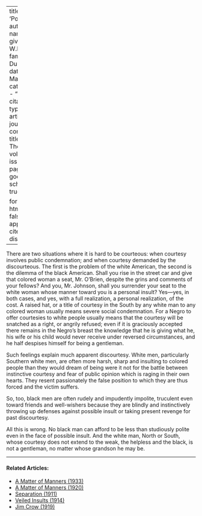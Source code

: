 
---
title: 'Politeness'
author:
  - name:
      given: W.E.B.
      family: Du Bois
date: Mar. 1911
categories: 
  - ""
citation: 
  type: article-journal
  container-title: The Crisis
  volume: 1
  issue: 5
  page: 21
google-scholar: true

format:
  html:
    toc: false
    appendix-cite-as: display
---


There are two situations where it is hard to be courteous: when courtesy involves public condemnation; and when courtesy demanded by the discourteous. The first is the problem of the white American, the second is the dilemma of the black American. Shall you rise in the street car and give that colored woman a seat, Mr. O'Brien, despite the grins and comments of your fellows? And you, Mr. Johnson, shall you surrender your seat to the white woman whose manner toward you is a personal insult? Yes---yes, in both cases, and yes, with a full realization, a personal realization, of the cost. A raised hat, or a title of courtesy in the South by any white man to any colored woman usually means severe social condemnation. For a Negro to offer courtesies to white people usually means that the courtesy will be snatched as a right, or angrily refused; even if it is graciously accepted there remains in the Negro's breast the knowledge that he is giving what he, his wife or his child would never receive under reversed circumstances, and he half despises himself for being a gentleman.

Such feelings explain much apparent discourtesy. White men, particularly Southern white men, are often more harsh, sharp and insulting to colored people than they would dream of being were it not for the battle between instinctive courtesy and fear of public opinion which is raging in their own hearts. They resent passionately the false position to which they are thus forced and the victim suffers.

So, too, black men are often rudely and impudently impolite, truculent even toward friends and well-wishers because they are blindly and instinctively throwing up defenses against possible insult or taking present revenge for past discourtesy.

All this is wrong. No black man can afford to be less than studiously polite even in the face of possible insult. And the white man, North or South, whose courtesy does not extend to the weak, the helpless and the black, is not a gentleman, no matter whose grandson he may be.

<!-- Similar articles start here -->
<div  class="clear-wrap"></div>
<hr>
#### Related Articles:

* [A Matter of Manners (1933)](/Volumes/40/12/matter_of_manners.html)
* [A Matter of Manners (1920)](/Volumes/19/04/matter-of-manners.html)
* [Separation (1911)](/Volumes/01/04/separation.html)
* [Veiled Insults (1914)](/Volumes/07/06/veiled_insults.html)
* [Jim Crow (1919)](/Volumes/17/03/jim_crow.html)

<!-- Similar articles end here -->